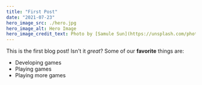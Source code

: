 ```yaml
---
title: "First Post"
date: "2021-07-23"
hero_image_src: ./hero.jpg
hero_image_alt: Hero Image
hero_image_credit_text: Photo by [Samule Sun](https://unsplash.com/photos/lqISplTobR8) in [Unsplash](https://unsplash.com/)
---
```


This is the first blog post! Isn't it _great_?
Some of our **favorite** things are:

- Developing games
- Playing games
- Playing more games
